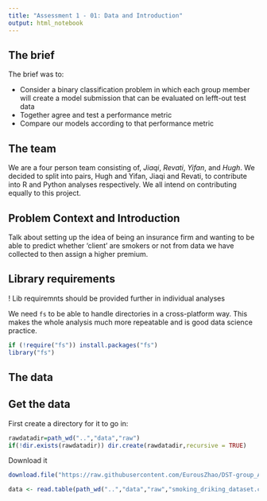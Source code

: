 ---
title: "Assessment 1 - 01: Data and Introduction"
output: html_notebook
---

## The brief

The brief was to:

* Consider a binary classification problem in which each group member will create a model submission that can be evaluated on lefft-out test data
* Together agree and test a performance metric
* Compare our models according to that performance metric

## The team

We are a four person team consisting of, *Jiaqi*, *Revati*, *Yifan*, and *Hugh*. We decided to split into pairs, Hugh and Yifan, Jiaqi and Revati, to contribute into R and Python analyses respectively. We all intend on contributing equally to this project.

## Problem Context and Introduction

Talk about setting up the idea of being an insurance firm and wanting to be able to predict whether 'client' are smokers or not from data we have collected to then assign a higher premium.

## Library requirements

  ! Lib requiremnts should be provided further in individual analyses

We need `fs` to be able to handle directories in a cross-platform way. This makes the whole analysis much more repeatable and is good data science practice.

```{r}
if (!require("fs")) install.packages("fs")
library("fs")
```

## The data



## Get the data

First create a directory for it to go in:
```{r}
rawdatadir=path_wd("..","data","raw")
if(!dir.exists(rawdatadir)) dir.create(rawdatadir,recursive = TRUE)
```

Download it
```{r}
download.file("https://raw.githubusercontent.com/EurousZhao/DST-group_A1/main/Datasets/smoking_driking_dataset.csv",path_wd("..","data","raw","smoking_driking_dataset.csv"))
```

```{r}
data <- read.table(path_wd("..","data","raw","smoking_driking_dataset.csv"),header=TRUE, sep = ",")
```
